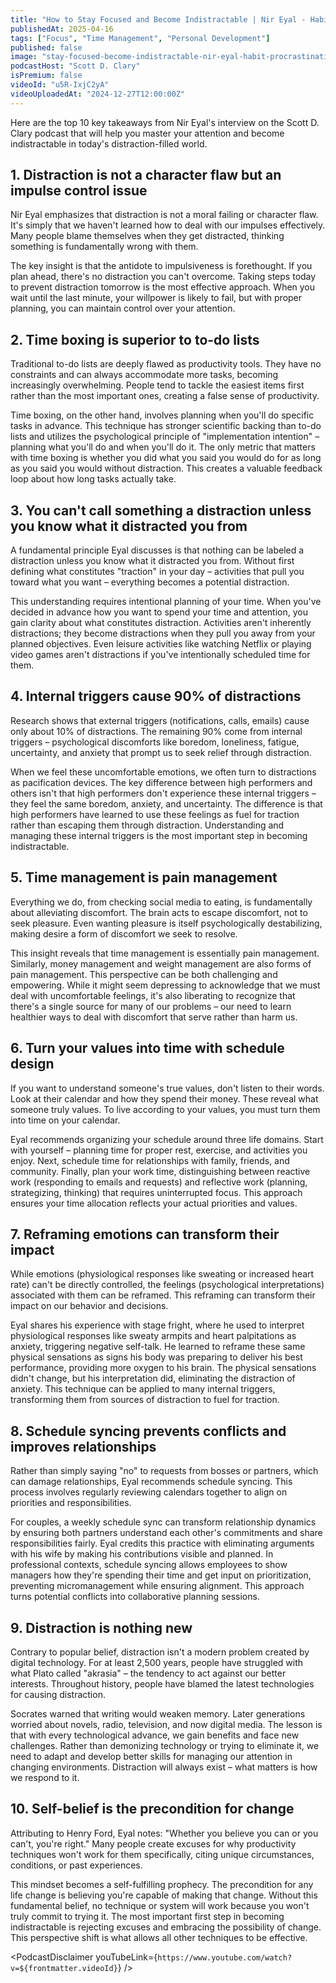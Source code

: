 ```yaml
---
title: "How to Stay Focused and Become Indistractable | Nir Eyal - Habit & Procrastination Expert"
publishedAt: 2025-04-16
tags: ["Focus", "Time Management", "Personal Development"]
published: false
image: "stay-focused-become-indistractable-nir-eyal-habit-procrastination-expert.jpg"
podcastHost: "Scott D. Clary"
isPremium: false
videoId: "u5R-IxjC2yA"
videoUploadedAt: "2024-12-27T12:00:00Z"
---
```



<PodcastSummaryPageLayout frontmatter={frontmatter}>

Here are the top 10 key takeaways from Nir Eyal's interview on the Scott D. Clary podcast that will help you master your attention and become indistractable in today's distraction-filled world.

## 1. Distraction is not a character flaw but an impulse control issue

Nir Eyal emphasizes that distraction is not a moral failing or character flaw. It's simply that we haven't learned how to deal with our impulses effectively. Many people blame themselves when they get distracted, thinking something is fundamentally wrong with them.

The key insight is that the antidote to impulsiveness is forethought. If you plan ahead, there's no distraction you can't overcome. Taking steps today to prevent distraction tomorrow is the most effective approach. When you wait until the last minute, your willpower is likely to fail, but with proper planning, you can maintain control over your attention.

## 2. Time boxing is superior to to-do lists

Traditional to-do lists are deeply flawed as productivity tools. They have no constraints and can always accommodate more tasks, becoming increasingly overwhelming. People tend to tackle the easiest items first rather than the most important ones, creating a false sense of productivity.

Time boxing, on the other hand, involves planning when you'll do specific tasks in advance. This technique has stronger scientific backing than to-do lists and utilizes the psychological principle of "implementation intention" – planning what you'll do and when you'll do it. The only metric that matters with time boxing is whether you did what you said you would do for as long as you said you would without distraction. This creates a valuable feedback loop about how long tasks actually take.

## 3. You can't call something a distraction unless you know what it distracted you from

A fundamental principle Eyal discusses is that nothing can be labeled a distraction unless you know what it distracted you from. Without first defining what constitutes "traction" in your day – activities that pull you toward what you want – everything becomes a potential distraction.

This understanding requires intentional planning of your time. When you've decided in advance how you want to spend your time and attention, you gain clarity about what constitutes distraction. Activities aren't inherently distractions; they become distractions when they pull you away from your planned objectives. Even leisure activities like watching Netflix or playing video games aren't distractions if you've intentionally scheduled time for them.

## 4. Internal triggers cause 90% of distractions

Research shows that external triggers (notifications, calls, emails) cause only about 10% of distractions. The remaining 90% come from internal triggers – psychological discomforts like boredom, loneliness, fatigue, uncertainty, and anxiety that prompt us to seek relief through distraction.

When we feel these uncomfortable emotions, we often turn to distractions as pacification devices. The key difference between high performers and others isn't that high performers don't experience these internal triggers – they feel the same boredom, anxiety, and uncertainty. The difference is that high performers have learned to use these feelings as fuel for traction rather than escaping them through distraction. Understanding and managing these internal triggers is the most important step in becoming indistractable.

## 5. Time management is pain management

Everything we do, from checking social media to eating, is fundamentally about alleviating discomfort. The brain acts to escape discomfort, not to seek pleasure. Even wanting pleasure is itself psychologically destabilizing, making desire a form of discomfort we seek to resolve.

This insight reveals that time management is essentially pain management. Similarly, money management and weight management are also forms of pain management. This perspective can be both challenging and empowering. While it might seem depressing to acknowledge that we must deal with uncomfortable feelings, it's also liberating to recognize that there's a single source for many of our problems – our need to learn healthier ways to deal with discomfort that serve rather than harm us.

## 6. Turn your values into time with schedule design

If you want to understand someone's true values, don't listen to their words. Look at their calendar and how they spend their money. These reveal what someone truly values. To live according to your values, you must turn them into time on your calendar.

Eyal recommends organizing your schedule around three life domains. Start with yourself – planning time for proper rest, exercise, and activities you enjoy. Next, schedule time for relationships with family, friends, and community. Finally, plan your work time, distinguishing between reactive work (responding to emails and requests) and reflective work (planning, strategizing, thinking) that requires uninterrupted focus. This approach ensures your time allocation reflects your actual priorities and values.

## 7. Reframing emotions can transform their impact

While emotions (physiological responses like sweating or increased heart rate) can't be directly controlled, the feelings (psychological interpretations) associated with them can be reframed. This reframing can transform their impact on our behavior and decisions.

Eyal shares his experience with stage fright, where he used to interpret physiological responses like sweaty armpits and heart palpitations as anxiety, triggering negative self-talk. He learned to reframe these same physical sensations as signs his body was preparing to deliver his best performance, providing more oxygen to his brain. The physical sensations didn't change, but his interpretation did, eliminating the distraction of anxiety. This technique can be applied to many internal triggers, transforming them from sources of distraction to fuel for traction.

## 8. Schedule syncing prevents conflicts and improves relationships

Rather than simply saying "no" to requests from bosses or partners, which can damage relationships, Eyal recommends schedule syncing. This process involves regularly reviewing calendars together to align on priorities and responsibilities.

For couples, a weekly schedule sync can transform relationship dynamics by ensuring both partners understand each other's commitments and share responsibilities fairly. Eyal credits this practice with eliminating arguments with his wife by making his contributions visible and planned. In professional contexts, schedule syncing allows employees to show managers how they're spending their time and get input on prioritization, preventing micromanagement while ensuring alignment. This approach turns potential conflicts into collaborative planning sessions.

## 9. Distraction is nothing new

Contrary to popular belief, distraction isn't a modern problem created by digital technology. For at least 2,500 years, people have struggled with what Plato called "akrasia" – the tendency to act against our better interests. Throughout history, people have blamed the latest technologies for causing distraction.

Socrates warned that writing would weaken memory. Later generations worried about novels, radio, television, and now digital media. The lesson is that with every technological advance, we gain benefits and face new challenges. Rather than demonizing technology or trying to eliminate it, we need to adapt and develop better skills for managing our attention in changing environments. Distraction will always exist – what matters is how we respond to it.

## 10. Self-belief is the precondition for change

Attributing to Henry Ford, Eyal notes: "Whether you believe you can or you can't, you're right." Many people create excuses for why productivity techniques won't work for them specifically, citing unique circumstances, conditions, or past experiences.

This mindset becomes a self-fulfilling prophecy. The precondition for any life change is believing you're capable of making that change. Without this fundamental belief, no technique or system will work because you won't truly commit to trying it. The most important first step in becoming indistractable is rejecting excuses and embracing the possibility of change. This perspective shift is what allows all other techniques to be effective.

<PodcastDisclaimer
  youTubeLink={`https://www.youtube.com/watch?v=${frontmatter.videoId}`}
/>

</PodcastSummaryPageLayout>
